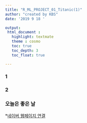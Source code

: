 ```yaml
---
title: "R_ML_PROJECT_01_Titanic(1)"
author: "created by KBS"
date: '2019 9 18 '

output:
 html_document :
   highlight: textmate
   theme : cosmo
   toc: true
   toc_depth: 3
   toc_float: true

---
```


### 1

### 2

### 오늘은 좋은 날
*[네이버 웹페이지 연결](http://naver.com)
